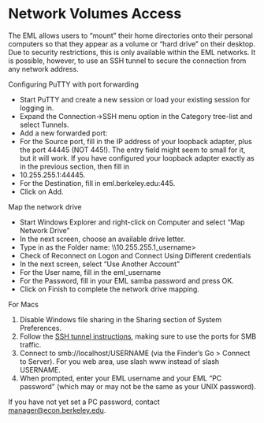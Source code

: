 # Network Volumes Access

The EML allows users to "mount" their home directories onto their
personal computers so that they appear as a volume or "hard drive" on
their desktop. Due to security restrictions, this is only available
within the EML networks. It is possible, however, to use an SSH tunnel
to secure the connection from any network address.

Configuring PuTTY with port forwarding

-   Start PuTTY and create a new session or load your existing session
    for logging in.
-   Expand the Connection-&gt;SSH menu option in the Category tree-list
    and select Tunnels.
-   Add a new forwarded port:
-   For the Source port, fill in the IP address of your loopback
    adapter, plus the port 44445 (NOT 445!). The entry field might seem
    to small for it, but it will work. If you have configured your
    loopback adapter exactly as in the previous section, then fill in
-   10.255.255.1:44445.
-   For the Destination, fill in eml.berkeley.edu:445.
-   Click on Add.

Map the network drive

-   Start Windows Explorer and right-click on Computer and select "Map
    Network Drive"
-   In the next screen, choose an available drive letter.
-   Type in as the Folder name: \\\10.255.255.1\EML\_username&gt;
-   Check of Reconnect on Logon and Connect Using Different credentials
-   In the next screen, select "Use Another Account"
-   For the User name, fill in the eml\EML\_username
-   For the Password, fill in your EML samba password and press OK.
-   Click on Finish to complete the network drive mapping.

For Macs

1.  Disable Windows file sharing in the Sharing section of System
    Preferences.
2.  Follow the [SSH tunnel instructions](/557), making sure to use the
    ports for SMB traffic.
3.  Connect to smb://localhost/USERNAME (via the Finder's Go &gt;
    Connect to Server). For you web area, use slash www instead of slash
    USERNAME.
4.  When prompted, enter your EML username and your EML "PC password"
    (which may or may not be the same as your UNIX password).

If you have not yet set a PC password, contact
<manager@econ.berkeley.edu>.


